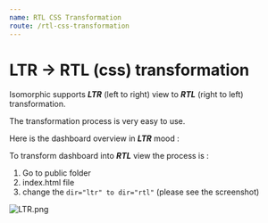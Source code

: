 ```yaml
---
name: RTL CSS Transformation
route: /rtl-css-transformation
---
```


# LTR -> RTL (css) transformation

Isomorphic supports ***LTR*** (left to right) view to ***RTL*** (right to left) transformation.

The transformation process is very easy to use.

Here is the dashboard overview in ***LTR*** mood :



To transform dashboard into ***RTL*** view the process is :

1. Go to public folder
2. index.html file
3. change the `dir="ltr" to dir="rtl"` (please see the screenshot)


![LTR.png](./images/LTR.png)
